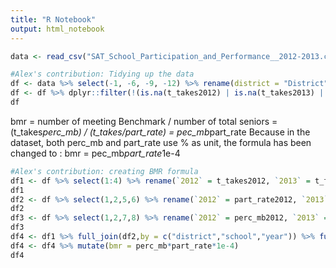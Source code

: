```yaml
---
title: "R Notebook"
output: html_notebook
---
```


```r
data <- read_csv("SAT_School_Participation_and_Performance__2012-2013.csv")
```

```r
#Alex's contribution: Tidying up the data
df <- data %>% select(-1, -6, -9, -12) %>% rename(district = "District", school = "School", t_takes2012 = "Test-takers: 2012", t_takes2013 = "Test-takers: 2013", part_rate2012 = "Participation Rate (estimate): 2012", part_rate2013 = "Participation Rate (estimate): 2013", perc_mb2012 = "Percent Meeting Benchmark: 2012", perc_mb2013 = "Percent Meeting Benchmark: 2013")
df <- df %>% dplyr::filter(!(is.na(t_takes2012) | is.na(t_takes2013) | is.na(part_rate2012) | is.na(part_rate2013) | is.na(perc_mb2012) | is.na(perc_mb2013)))
df
```


bmr = number of meeting Benchmark / number of total seniors = (t_takes*perc_mb) / (t_takes/part_rate) = pec_mb*part_rate
Because in the dataset, both perc_mb and part_rate use % as unit, the formula has been changed to :
bmr = pec_mb*part_rate*1e-4

```r
#Alex's contribution: creating BMR formula
df1 <- df %>% select(1:4) %>% rename(`2012` = t_takes2012, `2013` = t_takes2013) %>% gather(3,4,key = "year", value = "t_takes")
df1
df2 <- df %>% select(1,2,5,6) %>% rename(`2012` = part_rate2012, `2013` = part_rate2013) %>% gather(3,4,key = "year", value = "part_rate")
df2
df3 <- df %>% select(1,2,7,8) %>% rename(`2012` = perc_mb2012, `2013` = perc_mb2013) %>% gather(3,4,key = "year", value = "perc_mb")
df3
df4 <- df1 %>% full_join(df2,by = c("district","school","year")) %>% full_join(df3,by = c("district","school","year"))
df4 <- df4 %>% mutate(bmr = perc_mb*part_rate*1e-4)
df4

```


